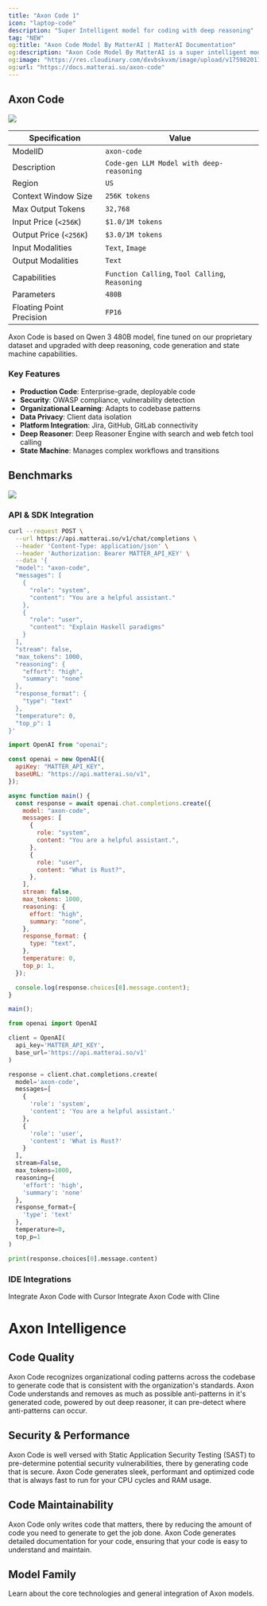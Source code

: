 ```yaml
---
title: "Axon Code 1"
icon: "laptop-code"
description: "Super Intelligent model for coding with deep reasoning"
tag: "NEW"
og:title: "Axon Code Model By MatterAI | MatterAI Documentation"
og:description: "Axon Code Model By MatterAI is a super intelligent model for coding with deep reasoning"
og:image: "https://res.cloudinary.com/dxvbskvxm/image/upload/v1759820111/axon-code_fr2w2q.webp"
og:url: "https://docs.matterai.so/axon-code"
---
```


## Axon Code

<Frame>
  <img
    src="https://res.cloudinary.com/dxvbskvxm/image/upload/v1759820111/axon-code_fr2w2q.webp"
    className="block"
  />
</Frame>

| Specification            | Value                                           |
| ------------------------ | ----------------------------------------------- |
| ModelID                  | `axon-code`                                     |
| Description              | `Code-gen LLM Model with deep-reasoning`        |
| Region                   | `US`                                            |
| Context Window Size      | `256K tokens`                                   |
| Max Output Tokens        | `32,768`                                        |
| Input Price (`<256K`)    | `$1.0/1M tokens`                                |
| Output Price (`<256K`)   | `$3.0/1M tokens`                                |
| Input Modalities         | `Text`, `Image`                                 |
| Output Modalities        | `Text`                                          |
| Capabilities             | `Function Calling`, `Tool Calling`, `Reasoning` |
| Parameters               | `480B`                                          |
| Floating Point Precision | `FP16`                                          |

<Note>
  Axon Code is based on Qwen 3 480B model, fine tuned on our proprietary dataset
  and upgraded with deep reasoning, code generation and state machine
  capabilities.
</Note>

### Key Features

- **Production Code**: Enterprise-grade, deployable code
- **Security**: OWASP compliance, vulnerability detection
- **Organizational Learning**: Adapts to codebase patterns
- **Data Privacy**: Client data isolation
- **Platform Integration**: Jira, GitHub, GitLab connectivity
- **Deep Reasoner**: Deep Reasoner Engine with search and web fetch tool calling
- **State Machine**: Manages complex workflows and transitions

## Benchmarks

<Frame>
  <img src="/images/axon/axon-benchmarks.png" className="block" />
</Frame>

### API & SDK Integration

<CodeGroup>

```bash cURL
curl --request POST \
  --url https://api.matterai.so/v1/chat/completions \
  --header 'Content-Type: application/json' \
  --header 'Authorization: Bearer MATTER_API_KEY' \
  --data '{
  "model": "axon-code",
  "messages": [
    {
      "role": "system",
      "content": "You are a helpful assistant."
    },
    {
      "role": "user",
      "content": "Explain Haskell paradigms"
    }
  ],
  "stream": false,
  "max_tokens": 1000,
  "reasoning": {
    "effort": "high",
    "summary": "none"
  },
  "response_format": {
    "type": "text"
  },
  "temperature": 0,
  "top_p": 1
}'
```

```javascript OpenAI NodeJS SDK
import OpenAI from "openai";

const openai = new OpenAI({
  apiKey: "MATTER_API_KEY",
  baseURL: "https://api.matterai.so/v1",
});

async function main() {
  const response = await openai.chat.completions.create({
    model: "axon-code",
    messages: [
      {
        role: "system",
        content: "You are a helpful assistant.",
      },
      {
        role: "user",
        content: "What is Rust?",
      },
    ],
    stream: false,
    max_tokens: 1000,
    reasoning: {
      effort: "high",
      summary: "none",
    },
    response_format: {
      type: "text",
    },
    temperature: 0,
    top_p: 1,
  });

  console.log(response.choices[0].message.content);
}

main();
```

```python OpenAI Python SDK
from openai import OpenAI

client = OpenAI(
  api_key='MATTER_API_KEY',
  base_url='https://api.matterai.so/v1'
)

response = client.chat.completions.create(
  model='axon-code',
  messages=[
    {
      'role': 'system',
      'content': 'You are a helpful assistant.'
    },
    {
      'role': 'user',
      'content': 'What is Rust?'
    }
  ],
  stream=False,
  max_tokens=1000,
  reasoning={
    'effort': 'high',
    'summary': 'none'
  },
  response_format={
    'type': 'text'
  },
  temperature=0,
  top_p=1
)

print(response.choices[0].message.content)
```

</CodeGroup>

### IDE Integrations

<CardGroup cols={2}>
  <Card
    title="Cursor IDE"
    icon="arrow-pointer"
    href="/coding-tools/editors/cursor"
  >
    Integrate Axon Code with Cursor
  </Card>
  <Card
    title="Cline VS Code"
    icon="message-bot"
    href="/coding-tools/editors/cline"
  >
    Integrate Axon Code with Cline
  </Card>
</CardGroup>

# Axon Intelligence

## Code Quality

<CardGroup cols={2}>
  <Card title="Pattern Recognition" icon="head-side-gear">
    Axon Code recognizes organizational coding patterns across the codebase to
    generate code that is consistent with the organization's standards.
  </Card>
  <Card title="Anti-Pattern Detection" icon="circle-xmark">
    Axon Code understands and removes as much as possible anti-patterns in it's
    generated code, powered by out deep reasoner, it can pre-detect where
    anti-patterns can occur.
  </Card>
</CardGroup>

## Security & Performance

<CardGroup cols={2}>
  <Card title="SAST" icon="shield-halved">
    Axon Code is well versed with Static Application Security Testing (SAST) to
    pre-determine potential security vulnerabilities, there by generating code
    that is secure.
  </Card>
  <Card title="Performance Optimization" icon="bolt">
    Axon Code generates sleek, performant and optimized code that is always fast
    to run for your CPU cycles and RAM usage.
  </Card>
</CardGroup>

## Code Maintainability

<CardGroup cols={2}>
  <Card title="Only Write Code That Matters" icon="square-code">
    Axon Code only writes code that matters, there by reducing the amount of
    code you need to generate to get the job done.
  </Card>
  <Card title="Documentation Generation" icon="file-check">
    Axon Code generates detailed documentation for your code, ensuring that your
    code is easy to understand and maintain.
  </Card>
</CardGroup>

## Model Family

<CardGroup cols={1}>
  <Card
    href="/axon-models"
    title="Axon Models Overview"
    img="https://res.cloudinary.com/dxvbskvxm/image/upload/v1758381085/axon-family_ykqtva.png"
  >
    Learn about the core technologies and general integration of Axon models.
  </Card>
</CardGroup>
